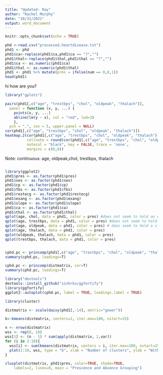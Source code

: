 ```yaml
---
title: "Updated- Ray"
author: "Rachel Murphy"
date: "10/31/2021"
output: word_document
---
```


```r
knitr::opts_chunk$set(echo = TRUE)
```

```r
phd <-read.csv("processed.heartdisease.txt")
phd1 <- phd
phd1$ca<-replace(phd1$ca,phd1$ca == "?","")
phd1$thal<-replace(phd1$thal,phd1$thal == "?","")
phd1$ca <- as.numeric(phd1$ca)
phd1$thal <- as.numeric(phd1$thal)
phd1 <- phd1 %>% mutate(pres = ifelse(num == 0,0,1))
head(phd1)
```
hi 
how are you?

```r
library("gplots")

pairs(phd1[,c("age", "trestbps", "chol", "oldpeak", "thalach")],
  panel = function (x, y, ...) {
    points(x, y, ...)
    abline(lm(y ~ x), col = "red", lwd=3)
    }, 
  pch = ".", cex = 5, upper.panel = NULL)
cor(phd1[,c("age", "trestbps", "chol", "oldpeak", "thalach")])
heatmap.2(cor(phd1[,c("age", "trestbps", "chol", "oldpeak", "thalach")]), Rowv = FALSE, Colv = FALSE, dendrogram = "none", 
          cellnote = round(cor(phd1[,c("age", "trestbps", "chol", "oldpeak", "thalach")]),2), 
          notecol = "black", key = FALSE, trace = 'none',
          margins = c(6,6))
```

Note: continuous: age, oldpeak,chol, trestbps, thalach

```r

```


```r
library(ggplot2)
phd1$pres <- as.factor(phd1$pres)
phd1$sex <- as.factor(phd1$sex)
phd1$cp <- as.factor(phd1$cp)
phd1$fbs <- as.factor(phd1$fbs)
phd1$restecg <- as.factor(phd1$restecg)
phd1$exang <- as.factor(phd1$exang)
phd1$slope <- as.factor(phd1$slope)
phd1$ca <- as.factor(phd1$ca)
phd1$thal <- as.factor(phd1$thal)
qplot(age, chol, data = phd1, color = pres) #does not seem to hold an exact separation
qplot(age, trestbps, data = phd1, color = pres) #does not seem to hold an exact separation
qplot(age, oldpeak, data = phd1, color = pres) # does seem to hold a slight separation 
qplot(age, thalach, data = phd1, color = pres)
qplot(oldpeak, thalach, data = phd1, color = pres)
qplot(trestbps, thalach, data = phd1, color = pres)
```

```r

```


```r
cphd.pc <- princomp(phd1[,c("age", "trestbps", "chol", "oldpeak", "thalach")], cor=T)
summary(cphd.pc, loadings=T)
```

```r
cphd.pc <- princomp(distmatrix, cor=T)
summary(cphd.pc, loadings=T)

```


```r
library("devtools")
devtools::install_github("sinhrks/ggfortify")
library(ggfortify)
ggplot2::autoplot(cphd.pc, label = TRUE, loadings.label = TRUE)
```

```r
library(cluster)

distmatrix <- scale(daisy(phd1[,-14], metric="gower"))

k<-kmeans(distmatrix, centers=2, iter.max=100, nstart=25)
```


```r
n <- nrow(distmatrix)
wss <- rep(0, 10)
wss[1] <- (n - 1) * sum(apply(distmatrix, 2,var))
for (i in 2:10){
  wss[i] <- sum(kmeans(distmatrix, centers = i, iter.max=100, nstart=25)$withinss)
  plot(1:10, wss, type = "b", xlab = "Number of clusters", ylab = "Within groups sum of squares")
}
```


```r
clusplot(distmatrix, phd1$pres, color=TRUE, shade=TRUE, 
    labels=2, lines=0, main = "Prescence and Absence Grouping")
```


